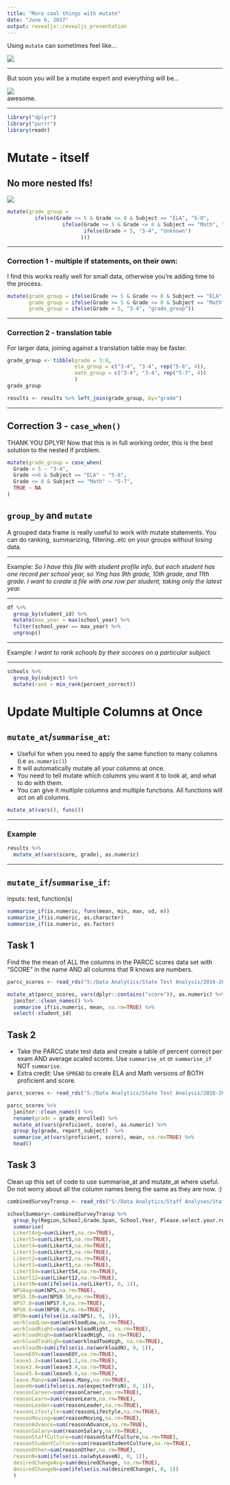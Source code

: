 ```yaml
---
title: "More cool things with mutate"
date: "June 6, 2017"
output: revealjs::revealjs_presentation
---
```


Using `mutate` can sometimes feel like...

![](https://media1.giphy.com/media/BJmTtZL4hova8/giphy-downsized.gif)  

---

But soon you will be a mutate expert and everything will be...

![](https://media4.giphy.com/media/pYCZPDymIVjeo/giphy.gif)  
awesome.

---

```r
library("dplyr")
library("purrr")
library(readr)
```


# Mutate - itself

## No more nested Ifs!

![](https://media2.giphy.com/media/hP8xenrzdIhqw/giphy-downsized.gif)  


```r
mutate(grade_group = 
         ifelse(Grade >= 5 & Grade <= 8 & Subject == "ELA", "5-8", 
                  ifelse(Grade >= 5 & Grade <= 8 & Subject == "Math", "5-7", 
                         ifelse(Grade < 5, "3-4", "Unknown")
                        )))
```

---

### Correction 1 - multiple if statements, on their own:
I find this works really well for small data, otherwise you're adding time to the process. 

```r
mutate(grade_group = ifelse(Grade >= 5 & Grade <= 8 & Subject == "ELA", "5-8", NA),
       grade_group = ifelse(Grade >= 5 & Grade <= 8 & Subject == "Math", "5-7", grade_group),
       grade_group = ifelse(Grade < 5, "3-4", "grade_group"))
```

---

### Correction 2 - translation table
For larger data, joining against a translation table may be faster. 
```r
grade_group <- tibble(grade = 3:8, 
                      ela_group = c("3-4", "3-4", rep("5-8", 4)), 
                      math_group = c("3-4", "3-4", rep("5-7", 4))
                      )
grade_group
```

```r
results <- results %>% left_join(grade_group, by="grade")
```

---

## Correction 3 - `case_when()`
THANK YOU DPLYR! Now that this is in full working order, this is the best solution to the nested if problem.
```r
mutate(grade_group = case_when(
  Grade < 5 ~ "3-4",
  Grade <=8 & Subject == "ELA" ~ "5-8",
  Grade <= 8 & Subject == "Math" ~ "5-7",
  TRUE ~ NA
)
```




## `group_by` and `mutate`

A grouped data frame is really useful to work with mutate statements. You can do ranking, summarizing, filtering..etc on your groups without losing data.


---

Example: _So I have this file with student profile info, but each student has one record per school year, so Ying has 9th grade, 10th grade, and 11th grade. I want to create a file with one row per student, taking only the latest year._

---

```r
df %>%
  group_by(student_id) %>% 
  mutate(max_year = max(school_year) %>% 
  filter(school_year == max_year) %>% 
  ungroup()
```

---

Example:
_I want to rank schools by their sccores on a particular subject._

---

```r
schools %>% 
  group_by(subject) %>%
  mutate(rank = min_rank(percent_correct))
```






# Update Multiple Columns at Once


## `mutate_at`/`summarise_at`:

- Useful for when you need to apply the same function to many columns (i.e `as.numeric()`)
- It will automatically mutate all your columns at once.
- You need to tell mutate which columns you want it to look at, and what to do with them.
- You can give it multiple columns and multiple functions. All functions will act on all columns.

```r
mutate_at(vars(), funs())
```

---

### Example

```r
results %>%
  mutate_at(vars(score, grade), as.numeric)
```



---

## `mutate_if`/`summarise_if`:

inputs: test, function(s)
```r
summarise_if(is.numeric, funs(mean, min, max, sd, n))
summarise_if(is.numeric, as.character)
summarise_if(is.numeric, as.factor)
```


## Task 1
Find the the mean of ALL the columns in the PARCC scores data set with "SCORE" in the name AND all columns that R knows are numbers.

```r
parcc_scores <- read_rds("S:/Data Analytics/State Test Analysis/2016-2017/PARCC/Results Release/~Data/Processed/Uncommon Student-level results/Output/PARCC_SY1617_results_ESMS.rds") 
```

```r
mutate_at(parcc_scores, vars(dplyr::contains("score")), as.numeric) %>%
  janitor::clean_names() %>%
  summarise_if(is.numeric, mean, na.rm=TRUE) %>%
  select(-student_id)
```

## Task 2

- Take the PARCC state test data and create a table of percent correct per exam AND average scaled scores.  Use `summarise_at` or `summarise_if` NOT `summarise`.
- Extra credit: Use `SPREAD` to create ELA and Math versions of BOTH proficient and score.

```r
parcc_scores <- read_rds("S:/Data Analytics/State Test Analysis/2016-2017/PARCC/Results Release/~Data/Processed/Uncommon Student-level results/Output/PARCC_SY1617_results_ESMS.rds")
```

```r
parcc_scores %>%
  janitor::clean_names() %>%
  rename(grade = grade_enrolled) %>%
  mutate_at(vars(proficient, score), as.numeric) %>%
  group_by(grade, report_subject)  %>%
  summarise_at(vars(proficient, score), mean, na.rm=TRUE) %>%
  head()
```


## Task 3

Clean up this set of code to use summarise_at and mutate_at where useful. Do not worry about all the column names being the same as they are now. :) 

```r
combinedSurveyTransp <- read_rds("S:/Data Analytics/Staff Analyses/Staff Survey/temp/combined_survey_tranporse.rds")

schoolSummary<-combinedSurveyTransp %>%
  group_by(Region,School,Grade.Span, School.Year, Please.select.your.role, Q.Display, Q.Category,For.how.long.have.you.been.with.Uncommon.Schools, Principal, DOO) %>%
  summarise(
  LikertAvg=sum(Likert,na.rm=TRUE),
  Likert5=sum(Likert5,na.rm=TRUE),
  Likert4=sum(Likert4,na.rm=TRUE),
  Likert3=sum(Likert3,na.rm=TRUE),
  Likert2=sum(Likert2,na.rm=TRUE),
  Likert1=sum(Likert1,na.rm=TRUE),
  Likert54=sum(Likert54,na.rm=TRUE),
  Likert12=sum(Likert12,na.rm=TRUE),
  LikertN=sum(ifelse(is.na(Likert), 0, 1)),
  NPSAvg=sum(NPS,na.rm=TRUE),
  NPS9.10=sum(NPS9.10,na.rm=TRUE),
  NPS7.8=sum(NPS7.8,na.rm=TRUE),
  NPS0.6=sum(NPS0.6,na.rm=TRUE),
  NPSN=sum(ifelse(is.na(NPS), 0, 1)),
  workloadLow=sum(workloadLow,na.rm=TRUE),
  workloadRight=sum(workloadRight, na.rm=TRUE),
  workloadHigh=sum(workloadHigh, na.rm=TRUE),
  workloadTooHigh=sum(workloadTooHigh, na.rm=TRUE),
  workloadN=sum(ifelse(is.na(workloadN), 0, 1)),
  leaveEOY=sum(leaveEOY,na.rm=TRUE),
  leave1.2=sum(leave1.2,na.rm=TRUE),
  leave3.4=sum(leave3.4,na.rm=TRUE),
  leave5.6=sum(leave5.6,na.rm=TRUE),
  leave.Many=sum(leave.Many,na.rm=TRUE),
  leaveN=sum(ifelse(is.na(expectedYrsN), 0, 1)),
  reasonCareer=sum(reasonCareer,na.rm=TRUE),
  reasonLearn=sum(reasonLearn,na.rm=TRUE),
  reasonLeader=sum(reasonLeader,na.rm=TRUE),
  reasonLifestyle=sum(reasonLifestyle,na.rm=TRUE),
  reasonMoving=sum(reasonMoving,na.rm=TRUE),
  reasonAdvance=sum(reasonAdvance,na.rm=TRUE),
  reasonSalary=sum(reasonSalary,na.rm=TRUE),
  reasonStaffCulture=sum(reasonStaffCulture,na.rm=TRUE),
  reasonStudentCulture=sum(reasonStudentCulture,na.rm=TRUE),
  reasonOther=sum(reasonOther,na.rm=TRUE),
  reasonN=sum(ifelse(is.na(whyLeaveN), 0, 1)),
  desiredChangeAvg=sum(desiredChange, na.rm=TRUE),
  desiredChangeN=sum(ifelse(is.na(desiredChange), 0, 1))
  )
```


